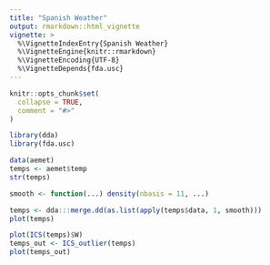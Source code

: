 ```yaml
---
title: "Spanish Weather"
output: rmarkdown::html_vignette
vignette: >
  %\VignetteIndexEntry{Spanish Weather}
  %\VignetteEngine{knitr::rmarkdown}
  %\VignetteEncoding{UTF-8}
  %\VignetteDepends{fda.usc}
---
```


```r
knitr::opts_chunk$set(
  collapse = TRUE,
  comment = "#>"
)
```

```r
library(dda)
library(fda.usc)
```

```r
data(aemet)
temps <- aemet$temp
str(temps)

smooth <- function(...) density(nbasis = 11, ...)

temps <- dda:::merge.dd(as.list(apply(temps$data, 1, smooth)))
plot(temps)
```

```r
plot(ICS(temps)$W)
temps_out <- ICS_outlier(temps)
plot(temps_out)
```



